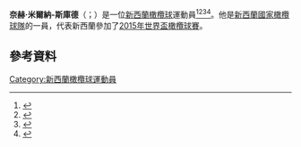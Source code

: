 {{expand|time=2015-11-22T07:29:15+00:00}}
'''奈赫·米爾納-斯庫德'''（{{lang-en|Nehe Milner-Skudder}}；{{bd|1990年|12月15日}}）是一位[[新西蘭|新西蘭]][[橄欖球|橄欖球]]運動員<ref name="Super leg-up for Milner-Skudder">{{cite web | url=http://www.stuff.co.nz/manawatu-standard/sport/rugby-union/10609907/Super-leg-up-for-Milner-Skudder | title=Super leg-up for Milner-Skudder | work=Manawatu Standard | date=13 October 2014 | accessdate=20 October 2014 | archive-date=2017-09-27 | archive-url=https://web.archive.org/web/20170927113406/http://www.stuff.co.nz/manawatu-standard/sport/rugby-union/10609907/Super-leg-up-for-Milner-Skudder | dead-url=no }}</ref><ref name="Siate Tokolahi Manawatu Turbos Player Profile">{{cite web | url=https://www.turbosrugby.co.nz/ | title=Nehe Milner-Skudder Manawatu Turbos Player Profile | work=Turbos Rugby | accessdate=20 October 2014 | archive-date=2021-01-17 | archive-url=https://web.archive.org/web/20210117130037/https://turbosrugby.co.nz/ | dead-url=no }}</ref><ref name="Nehe Milner-Skudder itsrugby.co.uk Player Statistics">{{cite web | url=http://www.itsrugby.co.uk/player_24071.html | title=Nehe Milner-Skudder itsrugby.co.uk Player Statistics | work=itsrugby.co.uk | accessdate=20 October 2014 | archive-date=2017-09-27 | archive-url=https://web.archive.org/web/20170927155033/http://www.itsrugby.co.uk/player_24071.html | dead-url=no }}</ref><ref name="Nehe Milner-Skudder ESPN Scrum Player Profile">{{cite web | url=http://www.espnscrum.com/newzealand/rugby/player/145117.html | title=Nehe Milner-Skudder ESPN Scrum Player Profile | work=ESPN Scrum | accessdate=20 October 2014 | archive-date=2014-10-27 | archive-url=https://web.archive.org/web/20141027125350/http://www.espnscrum.com/newzealand/rugby/player/145117.html | dead-url=no }}</ref>。他是[[新西蘭國家橄欖球隊|新西蘭國家橄欖球隊]]的一員，代表新西蘭參加了[[2015年世界盃橄欖球賽|2015年世界盃橄欖球賽]]。
==參考資料==
{{Reflist}}
[[Category:新西蘭橄欖球運動員|Category:新西蘭橄欖球運動員]]